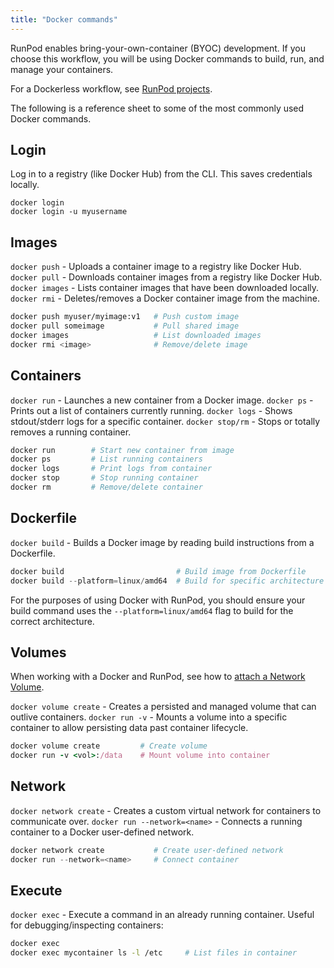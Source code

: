 ```yaml
---
title: "Docker commands"
---
```


RunPod enables bring-your-own-container (BYOC) development. If you choose this workflow, you will be using Docker commands to build, run, and manage your containers.

<Info>

For a Dockerless workflow, see [RunPod projects](/runpodctl/projects/overview).

</Info>

The following is a reference sheet to some of the most commonly used Docker commands.

## Login

Log in to a registry (like Docker Hub) from the CLI. This saves credentials locally.

```
docker login
docker login -u myusername
```

## Images

`docker push` - Uploads a container image to a registry like Docker Hub. `docker pull` - Downloads container images from a registry like Docker Hub. `docker images` - Lists container images that have been downloaded locally. `docker rmi` - Deletes/removes a Docker container image from the machine.

```bash
docker push myuser/myimage:v1   # Push custom image
docker pull someimage           # Pull shared image
docker images                   # List downloaded images
docker rmi <image>              # Remove/delete image
```

## Containers

`docker run` - Launches a new container from a Docker image. `docker ps` - Prints out a list of containers currently running. `docker logs` - Shows stdout/stderr logs for a specific container. `docker stop/rm` - Stops or totally removes a running container.

```python
docker run        # Start new container from image
docker ps         # List running containers
docker logs       # Print logs from container
docker stop       # Stop running container
docker rm         # Remove/delete container
```

## Dockerfile

`docker build` - Builds a Docker image by reading build instructions from a Dockerfile.

```python
docker build                         # Build image from Dockerfile
docker build --platform=linux/amd64  # Build for specific architecture
```

<Info>

For the purposes of using Docker with RunPod, you should ensure your build command uses the `--platform=linux/amd64` flag to build for the correct architecture.

</Info>

## Volumes

<Info>

When working with a Docker and RunPod, see how to [attach a Network Volume](/pods/storage/create-network-volumes).

</Info>

`docker volume create` - Creates a persisted and managed volume that can outlive containers. `docker run -v` - Mounts a volume into a specific container to allow persisting data past container lifecycle.

```ruby
docker volume create         # Create volume
docker run -v <vol>:/data    # Mount volume into container
```

## Network

`docker network create` - Creates a custom virtual network for containers to communicate over. `docker run --network=<name>` - Connects a running container to a Docker user-defined network.

```python
docker network create           # Create user-defined network
docker run --network=<name>     # Connect container
```

## Execute

`docker exec` - Execute a command in an already running container. Useful for debugging/inspecting containers:

```bash
docker exec
docker exec mycontainer ls -l /etc     # List files in container
```
